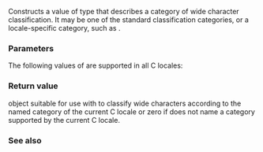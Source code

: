 {{cpp/title|wctype}}
{{cpp/string/wide/navbar}}
{{ddcl|header=cwctype|
std::wctype_t wctype( const char* str );
}}

Constructs a value of type {{c|std::wctype_t}} that describes a {{lc|LC_CTYPE}} category of wide character classification. It may be one of the standard classification categories, or a locale-specific category, such as {{tt|"jkanji"}}.

===Parameters===
{{par begin}}
{{par|str|C string holding the name of the desired category}}
{{par end}}

The following values of {{c|str}} are supported in all C locales:
{{dsc begin}}
{{dsc hitem|value of {{tt|str}}|effect}}
{{dsc|{{tt|"alnum"}}|identifies the category used by {{lc|std::iswalnum}}}}
{{dsc|{{tt|"alpha"}}|identifies the category used by {{lc|std::iswalpha}}}}
{{dsc|{{tt|"blank"}}|identifies the category used by {{lc|std::iswblank}} {{mark c++11}}}}
{{dsc|{{tt|"cntrl"}}|identifies the category used by {{lc|std::iswcntrl}}}}
{{dsc|{{tt|"digit"}}|identifies the category used by {{lc|std::iswdigit}}}}
{{dsc|{{tt|"graph"}}|identifies the category used by {{lc|std::iswgraph}}}}
{{dsc|{{tt|"lower"}}|identifies the category used by {{lc|std::iswlower}}}}
{{dsc|{{tt|"print"}}|identifies the category used by {{lc|std::iswprint}}}}
{{dsc|{{tt|"space"}}|identifies the category used by {{lc|std::iswspace}}}}
{{dsc|{{tt|"upper"}}|identifies the category used by {{lc|std::iswupper}}}}
{{dsc|{{tt|"xdigit"}}|identifies the category used by {{lc|std::iswxdigit}}}}
{{dsc end}}

===Return value===
{{c|std::wctype_t}} object suitable for use with {{lc|std::iswctype}} to classify wide characters according to the named category of the current C locale or zero if {{c|str}} does not name a category supported by the current C locale.

===See also===
{{dsc begin}}
{{dsc inc|cpp/string/wide/dsc iswctype}}
{{dsc see c|c/string/wide/wctype}}
{{dsc end}}

{{langlinks|de|es|fr|it|ja|pt|ru|zh}}